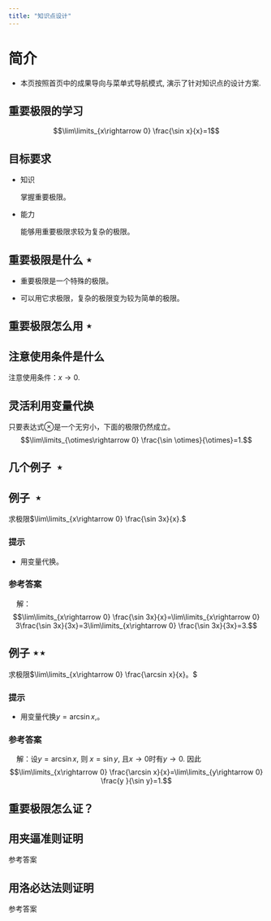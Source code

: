 ```yaml
---
title: "知识点设计"
---
```


# 简介

-   本页按照首页中的成果导向与菜单式导航模式, 演示了针对知识点的设计方案.



## 重要极限的学习

$$\lim\limits_{x\rightarrow 0} \frac{\sin x}{x}=1$$

::: {.callout-important collapse="true" icon="true"}
# 目标要求

-   知识

    掌握重要极限。

-   能力

    能够用重要极限求较为复杂的极限。
:::

::: {.callout-tip collapse="true" icon="true"}
# 重要极限是什么 $\star$

-   重要极限是一个特殊的极限。

-   可以用它求极限，复杂的极限变为较为简单的极限。
:::

::: {.callout-important collapse="true" icon="true"}
# 重要极限怎么用 $\star$

::: {.callout-tip collapse="true" icon="true"}
## 注意使用条件是什么

注意使用条件：${x\rightarrow 0}.$
:::

::: {.callout-tip collapse="true" icon="true"}
## 灵活利用变量代换

只要表达式$\otimes$是一个无穷小，下面的极限仍然成立。 $$\lim\limits_{\otimes\rightarrow 0} \frac{\sin \otimes}{\otimes}=1.$$
:::
:::

::: {.callout-tip collapse="true" icon="true"}
# 几个例子  $\star$

::: {.callout-note collapse="true" icon="true"}
## 例子  $\star$

求极限$\lim\limits_{x\rightarrow 0} \frac{\sin 3x}{x}.$

::: {.callout-warning collapse="true" icon="true"}
### 提示

-   用变量代换。
:::

::: {.callout-warning collapse="true" icon="true"}
### 参考答案

    解： $$\lim\limits_{x\rightarrow 0} \frac{\sin 3x}{x}=\lim\limits_{x\rightarrow 0} 3\frac{\sin 3x}{3x}=3\lim\limits_{x\rightarrow 0} \frac{\sin 3x}{3x}=3.$$
:::
:::

::: {.callout-note collapse="true" icon="true"}
## 例子 $\star\star$

求极限$\lim\limits_{x\rightarrow 0} \frac{\arcsin x}{x}。$

::: {.callout-warning collapse="true" icon="true"}
### 提示

-   用变量代换$y=\arcsin x,$。
:::

::: {.callout-warning collapse="true" icon="true"}
### 参考答案

    解：设$y=\arcsin x,$ 则 $x=\sin y$, 且$x\rightarrow 0$时有$y\rightarrow 0.$ 因此 $$\lim\limits_{x\rightarrow 0} \frac{\arcsin  x}{x}=\lim\limits_{y\rightarrow 0} \frac{y }{\sin y}=1.$$
:::
:::
:::

::: {.callout-important collapse="true" icon="true"}
# 重要极限怎么证？

::: {.callout-tip collapse="true" icon="true"}
## 用夹逼准则证明

参考答案
:::

::: {.callout-tip collapse="true" icon="true"}
## 用洛必达法则证明

参考答案
:::
:::

